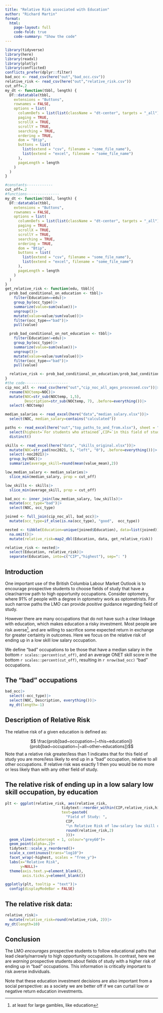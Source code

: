 ```yaml
---
title: "Relative Risk associated with Education"
author: "Richard Martin"
format:
  html:
    page-layout: full
    code-fold: true
    code-summary: "Show the code"
---
```

```r
library(tidyverse)
library(here)
library(readxl)
library(plotly)
library(conflicted)
conflicts_prefer(dplyr::filter)
bad_occ <- read_csv(here("out","bad_occ.csv"))
relative_risk <- read_csv(here("out","relative_risk.csv"))
cut_off=.2
my_dt <- function(tbbl, length) {
  DT::datatable(tbbl,
    extensions = "Buttons",
    rownames = FALSE,
    options = list(
      columnDefs = list(list(className = "dt-center", targets = "_all")),
      paging = TRUE,
      scrollX = TRUE,
      scrollY = TRUE,
      searching = TRUE,
      ordering = TRUE,
      dom = "Btip",
      buttons = list(
        list(extend = "csv", filename = "some_file_name"),
        list(extend = "excel", filename = "some_file_name")
      ),
      pageLength = length
    )
  )
}
```

```r
#constants------------
cut_off=.2
#functions---------------
my_dt <- function(tbbl, length) {
  DT::datatable(tbbl,
    extensions = "Buttons",
    rownames = FALSE,
    options = list(
      columnDefs = list(list(className = "dt-center", targets = "_all")),
      paging = TRUE,
      scrollX = TRUE,
      scrollY = TRUE,
      searching = TRUE,
      ordering = TRUE,
      dom = "Btip",
      buttons = list(
        list(extend = "csv", filename = "some_file_name"),
        list(extend = "excel", filename = "some_file_name")
      ),
      pageLength = length
    )
  )
}
get_relative_risk <- function(edu, tbbl){
  prob_bad_conditional_on_education <- tbbl|>
    filter(Education==edu)|>
    group_by(occ_type)|>
    summarize(value=sum(value))|>
    ungroup()|>
    mutate(value=value/sum(value))|>
    filter(occ_type=="bad")|>
    pull(value)

  prob_bad_conditional_on_not_education <- tbbl|>
    filter(Education!=edu)|>
    group_by(occ_type)|>
    summarize(value=sum(value))|>
    ungroup()|>
    mutate(value=value/sum(value))|>
    filter(occ_type=="bad")|>
    pull(value)

  relative_risk <- prob_bad_conditional_on_education/prob_bad_conditional_on_not_education
}
#the code--------------------
cip_noc_all <- read_csv(here("out","cip_noc_all_ages_processed.csv"))|>
  rename(NOCtemp=NOC)|>
  mutate(NOC=str_sub(NOCtemp, 1,5),
         Description=str_sub(NOCtemp, 7), .before=everything())|>
  select(-NOCtemp)

median_salaries <- read_excel(here("data","median_salary.xlsx"))|>
  select(NOC, median_salary=contains("calculated"))

paths <- read_excel(here("out","top_paths_to_and_from.xlsx"), sheet = "Paths from Education all ages")|>
  select(highest=`For students who attained`,CIP=`in this field of study`, paths=`# of educations with share > 1%`)|>
  distinct()

skills <- read_excel(here("data", "skills_original.xlsx"))|>
  mutate(NOC=str_pad(noc2021, 5, "left", "0"), .before=everything())|>
  select(-noc2021)|>
  group_by(NOC)|>
  summarize(average_skill=round(mean(value_mean),2))

low_median_salary <- median_salaries|>
  slice_min(median_salary, prop = cut_off)

low_skills <- skills|>
  slice_min(average_skill, prop = cut_off)

bad_occ <- inner_join(low_median_salary, low_skills)|>
  mutate(occ_type="bad")|>
  select(NOC, occ_type)

joined <- full_join(cip_noc_all, bad_occ)|>
  mutate(occ_type=if_else(is.na(occ_type), "good",  occ_type))

nested <- tibble(Education=unique(joined$Education), data=list(joined))|>
  na.omit()|>
  mutate(relative_risk=map2_dbl(Education, data, get_relative_risk))

relative_risk <- nested|>
  select(Education, relative_risk)|>
  separate(Education, into=c("CIP","highest"), sep=": ")
```

## Introduction

One important use of the British Columbia Labour Market Outlook is to encourage prospective students to choose fields of study that have a clear/narrow path to high opportunity occupations. Consider optometry, where 91% of people with a degree in optometry work as optometrists. For such narrow paths the LMO can provide *positive* guidance regarding field of study.

However there are many occupations that do not have such a clear linkage with education, which makes education a risky investment. Most people are risk averse^[at least for large gambles, like education], and are willing to sacrifice some expected return in exchange for greater certainty in outcomes.  Here we focus on the relative risk of ending up in a low skill low salary occupation.

We define "bad" occupations to be those that have a median salary in the bottom `r scales::percent(cut_off)`, and an average ONET skill score in the bottom `r scales::percent(cut_off)`, resulting in `r nrow(bad_occ)` "bad" occupations. 

## The "bad" occupations

```r
bad_occ|>
  select(-occ_type)|>
  select(NOC, Description, everything())|>
  my_dt(length=-1)
```


## Description of Relative Risk

The relative risk of a given education is defined as:

$$ \frac{prob[bad~occupation~|~this~education]}{prob[bad~occupation~|~all~other~educations]}$$
Note that a relative risk greater/less than 1 indicates that for this field of study you are more/less likely to end up in a "bad" occupation, relative to all other occupations.  If relative risk was exactly 1 then you would be no more or less likely than with any other field of study. 

## The relative risk of ending up in a low salary low skill occupation, by education

```r
plt <- ggplot(relative_risk, aes(relative_risk, 
                          tidytext::reorder_within(CIP,relative_risk,highest), 
                          text=paste0(
                            "Field of Study: ",
                            CIP, 
                            "\n Relative Risk of low-salary low skill occupation = ",
                            round(relative_risk,2)
                            )))+
  geom_vline(xintercept = 1, colour="grey60")+
  geom_point(alpha=.2)+
  tidytext::scale_y_reordered()+
  scale_x_continuous(trans="log10")+
  facet_wrap(~highest, scales = "free_y")+
  labs(x="Relative Risk",
       y=NULL)+
  theme(axis.text.y=element_blank(), 
        axis.ticks.y=element_blank()) 

ggplotly(plt, tooltip = "text")|>
  config(displayModeBar = FALSE)
```

## The relative risk data:

```r
relative_risk|>
  mutate(relative_risk=round(relative_risk, 2))|>
my_dt(length=10)
```



## Conclusion

The LMO *encourages* prospective students to follow educational paths that lead clearly/narrowly to high opportunity occupations.  In contrast, here we are *warning* prospective students about fields of study with a higher risk of ending up in "bad" occupations. This information is critically important to risk averse individuals.

Note that these education investment decisions are also important from a social perspective: as a society we are better off if we can curtail low or negative return education investments.
